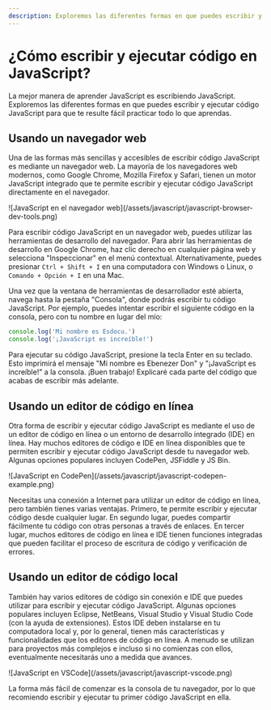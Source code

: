 ```yaml
---
description: Exploremos las diferentes formas en que puedes escribir y ejecutar código JavaScript.
---
```

# ¿Cómo escribir y ejecutar código en JavaScript?

La mejor manera de aprender JavaScript es escribiendo JavaScript. Exploremos las diferentes formas en que puedes escribir y ejecutar código JavaScript para que te resulte fácil practicar todo lo que aprendas.

## Usando un navegador web

Una de las formas más sencillas y accesibles de escribir código JavaScript es mediante un navegador web. La mayoría de los navegadores web modernos, como Google Chrome, Mozilla Firefox y Safari, tienen un motor JavaScript integrado que te permite escribir y ejecutar código JavaScript directamente en el navegador.

<div className="mx-auto mt-5 w-full">
![JavaScript en el navegador web](/assets/javascript/javascript-browser-dev-tools.png)
</div>

Para escribir código JavaScript en un navegador web, puedes utilizar las herramientas de desarrollo del navegador. Para abrir las herramientas de desarrollo en Google Chrome, haz clic derecho en cualquier página web y selecciona "Inspeccionar" en el menú contextual. Alternativamente, puedes presionar `Ctrl + Shift + I` en una computadora con Windows o Linux, o `Comando + Opción + I` en una Mac.

Una vez que la ventana de herramientas de desarrollador esté abierta, navega hasta la pestaña "Consola", donde podrás escribir tu código JavaScript. Por ejemplo, puedes intentar escribir el siguiente código en la consola, pero con tu nombre en lugar del mío:

```javascript filename="JavaScript"
console.log('Mi nombre es Esdocu.')
console.log('¡JavaScript es increíble!')
```

Para ejecutar su código JavaScript, presione la tecla Enter en su teclado. Esto imprimirá el mensaje "Mi nombre es Ebenezer Don" y "¡JavaScript es increíble!" a la consola. ¡Buen trabajo! Explicaré cada parte del código que acabas de escribir más adelante.

## Usando un editor de código en línea

Otra forma de escribir y ejecutar código JavaScript es mediante el uso de un editor de código en línea o un entorno de desarrollo integrado (IDE) en línea. Hay muchos editores de código e IDE en línea disponibles que te permiten escribir y ejecutar código JavaScript desde tu navegador web. Algunas opciones populares incluyen CodePen, JSFiddle y JS Bin.

<div className="mx-auto mt-5 w-full">
![JavaScript en CodePen](/assets/javascript/javascript-codepen-example.png)
</div>

Necesitas una conexión a Internet para utilizar un editor de código en línea, pero también tienes varias ventajas. Primero, te permite escribir y ejecutar código desde cualquier lugar. En segundo lugar, puedes compartir fácilmente tu código con otras personas a través de enlaces. En tercer lugar, muchos editores de código en línea e IDE tienen funciones integradas que pueden facilitar el proceso de escritura de código y verificación de errores.

## Usando un editor de código local

También hay varios editores de código sin conexión e IDE que puedes utilizar para escribir y ejecutar código JavaScript. Algunas opciones populares incluyen Eclipse, NetBeans, Visual Studio y Visual Studio Code (con la ayuda de extensiones). Estos IDE deben instalarse en tu computadora local y, por lo general, tienen más características y funcionalidades que los editores de código en línea. A menudo se utilizan para proyectos más complejos e incluso si no comienzas con ellos, eventualmente necesitarás uno a medida que avances.

<div className="mx-auto mt-5 w-full">
![JavaScript en VSCode](/assets/javascript/javascript-vscode.png)
</div>

La forma más fácil de comenzar es la consola de tu navegador, por lo que recomiendo escribir y ejecutar tu primer código JavaScript en ella.
